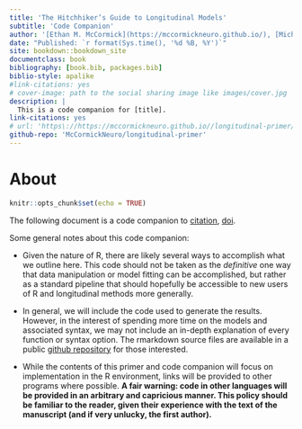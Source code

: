 ```yaml
--- 
title: 'The Hitchhiker’s Guide to Longitudinal Models'
subtitle: 'Code Companion'
author: '[Ethan M. McCormick](https://mccormickneuro.github.io/), [Michelle L. Byrne](https://research.monash.edu/en/persons/michelle-byrne), [John C. Flournoy](https://johnflournoy.science/), [Katheryn L. Mills](http://devbrainlab.org/), & [Jennifer H. Pfiefer](https://dsn.uoregon.edu/)'
date: "Published: `r format(Sys.time(), '%d %B, %Y')`"
site: bookdown::bookdown_site
documentclass: book
bibliography: [book.bib, packages.bib]
biblio-style: apalike
#link-citations: yes
# cover-image: path to the social sharing image like images/cover.jpg
description: |
  This is a code companion for [title].
link-citations: yes
# url: 'https\://https://mccormickneuro.github.io//longitudinal-primer/'
github-repo: 'McCormickNeuro/longitudinal-primer'
---
```


# About {#about}
```r
knitr::opts_chunk$set(echo = TRUE)
```

The following document is a code companion to [citation](), [doi](). 

Some general notes about this code companion:

- Given the nature of R, there are likely several ways to accomplish what we outline here. This code should not be taken as the *definitive* one way that data manipulation or model fitting can be accomplished, but rather as a standard pipeline that should hopefully be accessible to new users of R and longitudinal methods more generally.

- In general, we will include the code used to generate the results. However, in the interest of spending more time on the models and associated syntax, we may not include an in-depth explanation of every function or syntax option. The rmarkdown source files are available in a public [github repository](https://github.com/McCormickNeuro/longitudinal-primer) for those interested.

- While the contents of this primer and code companion will focus on implementation in the R environment, links will be provided to other programs where possible. **A fair warning: code in other languages will be provided in an arbitrary and capricious manner. This policy should be familiar to the reader, given their experience with the text of the manuscript (and if very unlucky, the first author).**
